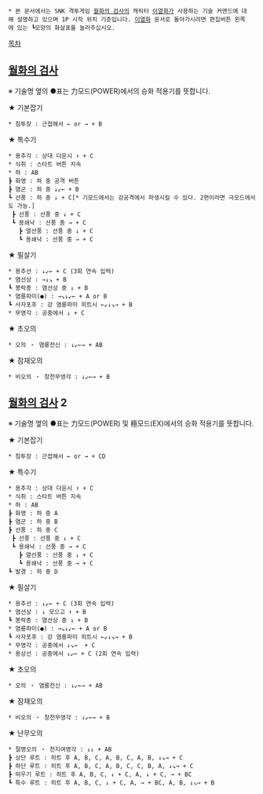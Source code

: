  * 본 문서에서는 SNK 격투게임 [[월화의 검사]]의 캐릭터 [[이열화]]가 사용하는 기술 커맨드에 대해 설명하고 있으며 1P 시작 위치 기준입니다. [[이열화]] 문서로 돌아가시려면 편집버튼 왼쪽에 있는 ┗모양의 화살표를 눌러주십시오.

[[목차]]

== [[월화의 검사]] ==
※ 기술명 옆의 ●표는 力모드(POWER)에서의 승화 적용기를 뜻합니다.

★ 기본잡기
 * 침투장 : 근접해서 ← or → + B

★ 특수기
 * 용추각 : 상대 다운시 ↑ + C
 * 식취 : 스타트 버튼 지속
 * 하 : AB
 ┣ 화영 : 하 중 공격 버튼
 ┣ 염군 : 하 중 ↓↙← + B
 ┗ 선풍 : 하 중 ↓ + C[* 기모드에서는 강공격에서 파생시킬 수 있다. 2편이라면 극모드에서도 가능.] 
  ┣ 선풍 : 선풍 중 ↓ + C 
  ┗ 용쇄낙 : 선풍 중 → + C 
    ┣ 열선풍 : 선풍 중 ↓ + C 
    ┗ 용쇄낙 : 선풍 중 → + C 

★ 필살기
 * 용추선 : ↓↙← + C (3회 연속 입력)
 * 염선상 : →↓↘ + B
 ┗ 봉락종 : 염선상 중 ↓ + B
 * 염룡파미(●) : →↘↓↙← + A or B
 ┗ 사자포후 : 강 염룡파미 히트시 ←↙↓↘→ + B
 * 무영각 : 공중에서 ↓ + C

★ 초오의
 * 오의 ・ 염룡전신 : ↓↙←→ + AB 

★ 잠재오의
 * 비오의 ・ 창천무영각 : ↓↙←→ + B 

== [[월화의 검사]] 2 ==
※ 기술명 옆의 ●표는 力모드(POWER) 및 極모드(EX)에서의 승화 적용기를 뜻합니다.

★ 기본잡기
 * 침투장 : 근접해서 ← or → + CD

★ 특수기
 * 용추각 : 상대 다운시 ↑ + C
 * 식취 : 스타트 버튼 지속
 * 하 : AB
 ┣ 화영 : 하 중 A
 ┣ 염군 : 하 중 B
 ┣ 선풍 : 하 중 C 
  ┣ 선풍 : 선풍 중 ↓ + C 
  ┗ 용쇄낙 : 선풍 중 → + C 
    ┣ 열선풍 : 선풍 중 ↓ + C 
    ┗ 용쇄낙 : 선풍 중 → + C
 ┗ 발경 : 하 중 D 

★ 필살기
 * 용추선 : ↓↙← + C (3회 연속 입력)
 * 염선상 : ↓ 모으고 ↑ + B
 ┗ 봉락종 : 염선상 중 ↓ + B
 * 염룡파미(●) : →↘↓↙← + A or B
 ┗ 사자포후 : 강 염룡파미 히트시 ←↙↓↘→ + B
 * 무영각 : 공중에서 ↓↘→  + C
 * 용상선 : 공중에서 ↓↙← + C (2회 연속 입력)

★ 초오의
 * 오의 ・ 염룡전신 : ↓↙←→ + AB 

★ 잠재오의
 * 비오의 ・ 창천무영각 : ↓↙←→ + B 

★ 난무오의
 * 절명오의 ・ 천지여명각 : ↓↓ + AB
 ┣ 상단 루트 : 히트 후 A, B, C, A, B, C, A, B, ↓↘→ + C
 ┣ 하단 루트 : 히트 후 A, B, C, A, B, C, C, B, A, ↓↘→ + C
 ┣ 띄우기 루트 : 히트 후 A, B, C, ↓ + C, A, ↓ + C, → + BC 
 ┗ 특수 루트 : 히트 후 A, B, C, ↓ + C, A, → + BC, A, B, ↓↘→ + B
